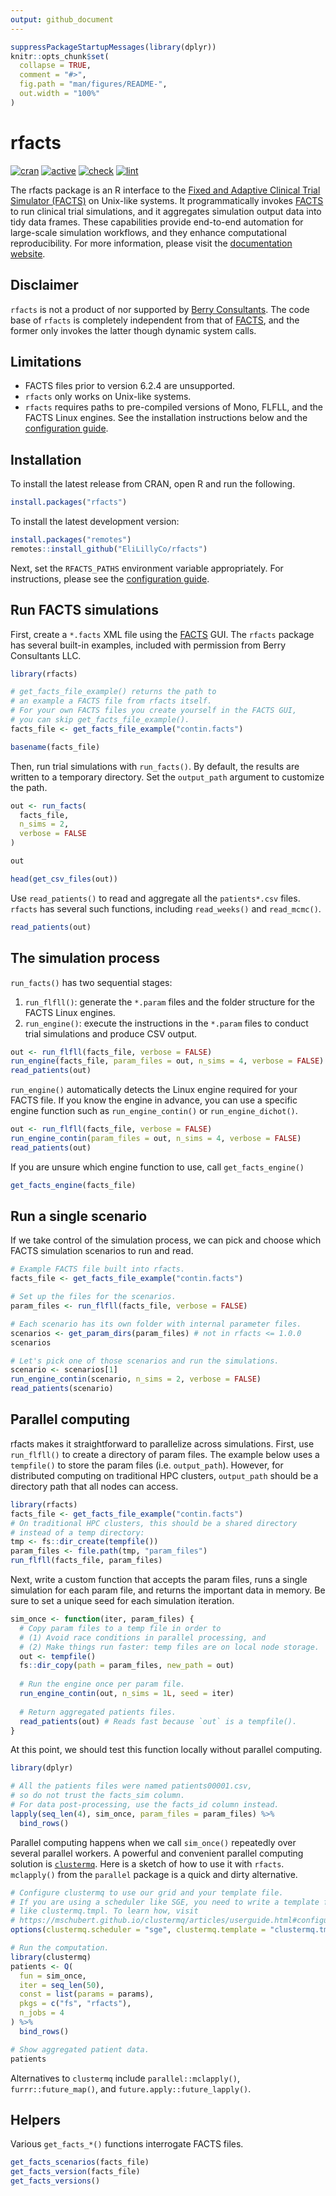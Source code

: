 ```yaml
---
output: github_document
---
```


```r
suppressPackageStartupMessages(library(dplyr))
knitr::opts_chunk$set(
  collapse = TRUE,
  comment = "#>",
  fig.path = "man/figures/README-",
  out.width = "100%"
)
```

# rfacts

[![cran](https://www.r-pkg.org/badges/version/rfacts)](https://cran.r-project.org/package=rfacts)
[![active](https://www.repostatus.org/badges/latest/active.svg)](https://www.repostatus.org/#active)
[![check](https://github.com/EliLillyCo/rfacts/workflows/check/badge.svg)](https://github.com/EliLillyCo/rfacts/actions?query=workflow%3Acheck)
[![lint](https://github.com/EliLillyCo/rfacts/workflows/lint/badge.svg)](https://github.com/EliLillyCo/rfacts/actions?query=workflow%3Alint)

The rfacts package is an R interface to the [Fixed and Adaptive Clinical Trial Simulator (FACTS)](https://www.berryconsultants.com/software/) on Unix-like systems. It programmatically invokes [FACTS](https://www.berryconsultants.com/software/) to run clinical trial simulations, and it aggregates simulation output data into tidy data frames. These capabilities provide end-to-end automation for large-scale simulation workflows, and they enhance computational reproducibility. For more information, please visit the [documentation website](https://elilillyco.github.io/rfacts/).

## Disclaimer

`rfacts` is not a product of nor supported by [Berry Consultants](https://www.berryconsultants.com/). The code base of `rfacts` is completely independent from that of [FACTS](https://www.berryconsultants.com/software/), and the former only invokes the latter though dynamic system calls.

## Limitations

* FACTS files prior to version 6.2.4 are unsupported.
* `rfacts` only works on Unix-like systems.
* `rfacts` requires paths to pre-compiled versions of Mono, FLFLL, and the FACTS Linux engines. See the installation instructions below and the [configuration guide](https://elilillyco.github.io/rfacts/articles/config.html).

## Installation

To install the latest release from CRAN, open R and run the following.

```r
install.packages("rfacts")
```

To install the latest development version:

```r
install.packages("remotes")
remotes::install_github("EliLillyCo/rfacts")
```

Next, set the `RFACTS_PATHS` environment variable appropriately. For instructions, please see the [configuration guide](https://elilillyco.github.io/rfacts/articles/config.html).

## Run FACTS simulations

First, create a `*.facts` XML file using the [FACTS](https://www.berryconsultants.com/software/) GUI. The `rfacts` package has several built-in examples, included with permission from Berry Consultants LLC.

```r
library(rfacts)

# get_facts_file_example() returns the path to
# an example a FACTS file from rfacts itself.
# For your own FACTS files you create yourself in the FACTS GUI,
# you can skip get_facts_file_example().
facts_file <- get_facts_file_example("contin.facts")

basename(facts_file)
```

Then, run trial simulations with `run_facts()`. By default, the results are written to a temporary directory. Set the `output_path` argument to customize the path.

```r
out <- run_facts(
  facts_file,
  n_sims = 2,
  verbose = FALSE
)

out

head(get_csv_files(out))
```

Use `read_patients()` to read and aggregate all the `patients*.csv` files. `rfacts` has several such functions, including `read_weeks()` and `read_mcmc()`.

```r
read_patients(out)
```

## The simulation process

`run_facts()` has two sequential stages:

1. `run_flfll()`: generate the `*.param` files and the folder structure for the FACTS Linux engines.
2. `run_engine()`: execute the instructions in the `*.param` files to conduct trial simulations and produce CSV output.

```r
out <- run_flfll(facts_file, verbose = FALSE)
run_engine(facts_file, param_files = out, n_sims = 4, verbose = FALSE)
read_patients(out)
```

`run_engine()` automatically detects the Linux engine required for your FACTS file. If you know the engine in advance, you can use a specific engine function such as `run_engine_contin()` or `run_engine_dichot()`.

```r
out <- run_flfll(facts_file, verbose = FALSE)
run_engine_contin(param_files = out, n_sims = 4, verbose = FALSE)
read_patients(out)
```

If you are unsure which engine function to use, call `get_facts_engine()`

```r
get_facts_engine(facts_file)
```

## Run a single scenario

If we take control of the simulation process, we can pick and choose which FACTS simulation scenarios to run and read.

```r
# Example FACTS file built into rfacts.
facts_file <- get_facts_file_example("contin.facts")

# Set up the files for the scenarios.
param_files <- run_flfll(facts_file, verbose = FALSE)

# Each scenario has its own folder with internal parameter files.
scenarios <- get_param_dirs(param_files) # not in rfacts <= 1.0.0
scenarios

# Let's pick one of those scenarios and run the simulations.
scenario <- scenarios[1]
run_engine_contin(scenario, n_sims = 2, verbose = FALSE)
read_patients(scenario)
```

## Parallel computing

rfacts makes it straightforward to parallelize across simulations. First, use `run_flfll()` to create a directory of param files. The example below uses a `tempfile()` to store the param files (i.e. `output_path`).  However, for distributed computing on traditional HPC clusters, `output_path` should be a directory path that all nodes can access.

```r
library(rfacts)
facts_file <- get_facts_file_example("contin.facts")
# On traditional HPC clusters, this should be a shared directory
# instead of a temp directory:
tmp <- fs::dir_create(tempfile())
param_files <- file.path(tmp, "param_files")
run_flfll(facts_file, param_files)
```

Next, write a custom function that accepts the param files, runs a single simulation for each param file, and returns the important data in memory. Be sure to set a unique seed for each simulation iteration.

```r
sim_once <- function(iter, param_files) {
  # Copy param files to a temp file in order to
  # (1) Avoid race conditions in parallel processing, and
  # (2) Make things run faster: temp files are on local node storage.
  out <- tempfile()
  fs::dir_copy(path = param_files, new_path = out)
  
  # Run the engine once per param file.
  run_engine_contin(out, n_sims = 1L, seed = iter)
  
  # Return aggregated patients files.
  read_patients(out) # Reads fast because `out` is a tempfile().
}
```

At this point, we should test this function locally without parallel computing.

```r
library(dplyr)

# All the patients files were named patients00001.csv,
# so do not trust the facts_sim column.
# For data post-processing, use the facts_id column instead.
lapply(seq_len(4), sim_once, param_files = param_files) %>%
  bind_rows()
```

Parallel computing happens when we call `sim_once()` repeatedly over several parallel workers. A powerful and convenient parallel computing solution is [`clustermq`](https://mschubert.github.io/clustermq/). Here is a sketch of how to use it with `rfacts`. `mclapply()` from the `parallel` package is a quick and dirty alternative. 

```r
# Configure clustermq to use our grid and your template file.
# If you are using a scheduler like SGE, you need to write a template file
# like clustermq.tmpl. To learn how, visit
# https://mschubert.github.io/clustermq/articles/userguide.html#configuration-1
options(clustermq.scheduler = "sge", clustermq.template = "clustermq.tmpl")

# Run the computation.
library(clustermq)
patients <- Q(
  fun = sim_once,
  iter = seq_len(50),
  const = list(params = params),
  pkgs = c("fs", "rfacts"),
  n_jobs = 4
) %>%
  bind_rows()

# Show aggregated patient data.
patients
```

Alternatives to `clustermq` include `parallel::mclapply()`, `furrr::future_map()`, and `future.apply::future_lapply()`.

## Helpers

Various `get_facts_*()` functions interrogate FACTS files.

```r
get_facts_scenarios(facts_file)
get_facts_version(facts_file)
get_facts_versions()
```
